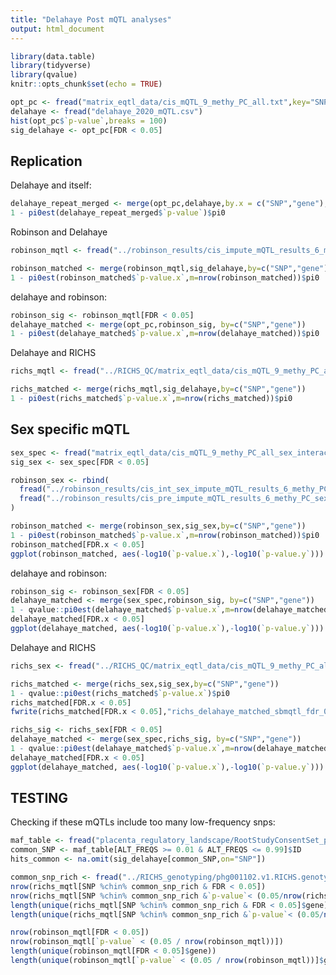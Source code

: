 ```yaml
---
title: "Delahaye Post mQTL analyses"
output: html_document
---
```


```r
library(data.table)
library(tidyverse)
library(qvalue)
knitr::opts_chunk$set(echo = TRUE)
```
```r
opt_pc <- fread("matrix_eqtl_data/cis_mQTL_9_methy_PC_all.txt",key="SNP")
delahaye <- fread("delahaye_2020_mQTL.csv")
hist(opt_pc$`p-value`,breaks = 100)
sig_delahaye <- opt_pc[FDR < 0.05]
```
## Replication
Delahaye and itself:
```r
delahaye_repeat_merged <- merge(opt_pc,delahaye,by.x = c("SNP","gene"), by.y = c("SNPID","cpgID"))
1 - pi0est(delahaye_repeat_merged$`p-value`)$pi0
```

Robinson and Delahaye
```r
robinson_mqtl <- fread("../robinson_results/cis_impute_mQTL_results_6_methy_PC.txt")
```

```r
robinson_matched <- merge(robinson_mqtl,sig_delahaye,by=c("SNP","gene"))
1 - pi0est(robinson_matched$`p-value.x`,m=nrow(robinson_matched))$pi0
```
delahaye and robinson:
```r
robinson_sig <- robinson_mqtl[FDR < 0.05]
delahaye_matched <- merge(opt_pc,robinson_sig, by=c("SNP","gene"))
1 - pi0est(delahaye_matched$`p-value.x`,m=nrow(delahaye_matched))$pi0
```

Delahaye and RICHS
```r
richs_mqtl <- fread("../RICHS_QC/matrix_eqtl_data/cis_mQTL_9_methy_PC_all.txt")
```
```r

richs_matched <- merge(richs_mqtl,sig_delahaye,by=c("SNP","gene"))
1 - pi0est(richs_matched$`p-value.x`,m=nrow(richs_matched))$pi0
```



## Sex specific mQTL
```r
sex_spec <- fread("matrix_eqtl_data/cis_mQTL_9_methy_PC_all_sex_interaction.txt")
sig_sex <- sex_spec[FDR < 0.05]
```
```r
robinson_sex <- rbind(
  fread("../robinson_results/cis_int_sex_impute_mQTL_results_6_methy_PC.txt"),
  fread("../robinson_results/cis_pre_impute_mQTL_results_6_methy_PC_sex_interaction_chrX.txt")
)
```

```r
robinson_matched <- merge(robinson_sex,sig_sex,by=c("SNP","gene"))
1 - pi0est(robinson_matched$`p-value.x`,m=nrow(robinson_matched))$pi0
robinson_matched[FDR.x < 0.05]
ggplot(robinson_matched, aes(-log10(`p-value.x`),-log10(`p-value.y`))) + geom_point() + labs(x="Robinson Interaction", y= "Delahaye Interaction")
```
delahaye and robinson:
```r
robinson_sig <- robinson_sex[FDR < 0.05]
delahaye_matched <- merge(sex_spec,robinson_sig, by=c("SNP","gene"))
1 - qvalue::pi0est(delahaye_matched$`p-value.x`,m=nrow(delahaye_matched))$pi0
delahaye_matched[FDR.x < 0.05]
ggplot(delahaye_matched, aes(-log10(`p-value.x`),-log10(`p-value.y`))) + geom_point() + labs(x="Delahaye Interaction", y = "Robinson Interaction") + coord_flip()

```

Delahaye and RICHS
```r
richs_sex <- fread("../RICHS_QC/matrix_eqtl_data/cis_mQTL_9_methy_PC_all_sex_interaction.txt")
```
```r
richs_matched <- merge(richs_sex,sig_sex,by=c("SNP","gene"))
1 - qvalue::pi0est(richs_matched$`p-value.x`)$pi0
richs_matched[FDR.x < 0.05]
fwrite(richs_matched[FDR.x < 0.05],"richs_delahaye_matched_sbmqtl_fdr_05.txt",quote=F)
```
```r
richs_sig <- richs_sex[FDR < 0.05]
delahaye_matched <- merge(sex_spec,richs_sig, by=c("SNP","gene"))
1 - qvalue::pi0est(delahaye_matched$`p-value.x`,m=nrow(delahaye_matched))$pi0
delahaye_matched[FDR.x < 0.05]
ggplot(delahaye_matched, aes(-log10(`p-value.x`),-log10(`p-value.y`))) + geom_point() + labs(x="Delahaye Interaction", y = "RICHS Interaction") + coord_flip()
```

## TESTING 
Checking if these mQTLs include too many low-frequency snps:
```r
maf_table <- fread("placenta_regulatory_landscape/RootStudyConsentSet_phs001717.PlacentalRegulation.v1.p1.c1.HMB-IRB-PUB-COL-MDS/genotype_qc/all_imputed_r2_30_rsid.afreq")
common_SNP <- maf_table[ALT_FREQS >= 0.01 & ALT_FREQS <= 0.99]$ID
hits_common <- na.omit(sig_delahaye[common_SNP,on="SNP"])
``` 

```r
common_snp_rich <- fread("../RICHS_genotyping/phg001102.v1.RICHS.genotype-calls-matrixfmt.MEGA_Consortium.c1.GRU/all_imputed_r2_30_rsid.afreq")[ALT_FREQS >= 0.01 & ALT_FREQS <= 0.99]$ID
nrow(richs_mqtl[SNP %chin% common_snp_rich & FDR < 0.05])
nrow(richs_mqtl[SNP %chin% common_snp_rich &`p-value`< (0.05/nrow(richs_mqtl))])
length(unique(richs_mqtl[SNP %chin% common_snp_rich & FDR < 0.05]$gene))
length(unique(richs_mqtl[SNP %chin% common_snp_rich &`p-value`< (0.05/nrow(richs_mqtl))]$gene))
```

```r
nrow(robinson_mqtl[FDR < 0.05])
nrow(robinson_mqtl[`p-value` < (0.05 / nrow(robinson_mqtl))])
length(unique(robinson_mqtl[FDR < 0.05]$gene))
length(unique(robinson_mqtl[`p-value` < (0.05 / nrow(robinson_mqtl))]$gene))
```

